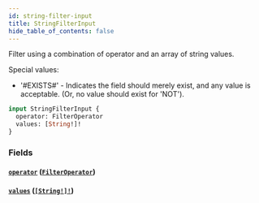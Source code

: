 ```yaml
---
id: string-filter-input
title: StringFilterInput
hide_table_of_contents: false
---
```



Filter using a combination of operator and an array of string values.
            
Special values:
- '#EXISTS#' - Indicates the field should merely exist, and any value is acceptable. (Or, no value should exist for 'NOT').

```graphql
input StringFilterInput {
  operator: FilterOperator
  values: [String!]!
}
```


### Fields

#### [`operator`](#) ([`FilterOperator`](/developers/demandhq-apis/demand-api/graphql/reference/enums/filter-operator))




#### [`values`](#) ([`[String!]!`](/developers/demandhq-apis/demand-api/graphql/reference/scalars/string))






